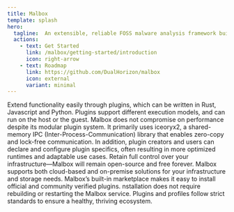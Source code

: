 ```yaml
---
title: Malbox
template: splash
hero:
  tagline:  An extensible, reliable FOSS malware analysis framework built in Rust with a plugin-driven architecture for security teams and researchers.
  actions:
    - text: Get Started
      link: /malbox/getting-started/introduction
      icon: right-arrow
    - text: Roadmap
      link: https://github.com/DualHorizon/malbox
      icon: external
      variant: minimal
---
```



<ContainerSection>


<CardGrid>
	<Card title="Modular" icon="puzzle">
	    Extend functionality easily through plugins, which can be written in Rust, Javascript and Python.
        Plugins support different execution models, and can run on the host or the guest.
	</Card>
	<Card title="Performant" icon="rocket">
        Malbox does not compromise on performance despite its modular plugin system. 
        It primarily uses iceoryx2, a shared-memory IPC (Inter-Process-Communication) library that enables zero-copy and lock-free communication. 
        In addition, plugin creators and users can declare and configure plugin specifics, often resulting in more optimized runtimes and adaptable use cases.
	</Card>
    <Card title="FOSS" icon="heart">
	    Retain full control over your infrastructure—Malbox will remain open-source and free forever.
        Malbox supports both cloud-based and on-premise solutions for your infrastructure and storage needs.
	</Card>
    <Card title="User Friendly" icon="approve-check">
        Malbox’s built-in marketplace makes it easy to install official and community verified plugins. 
        nstallation does not require rebuilding or restarting the Malbox service. 
        Plugins and profiles follow strict standards to ensure a healthy, thriving ecosystem.
    </Card>
</CardGrid>

</ContainerSection>